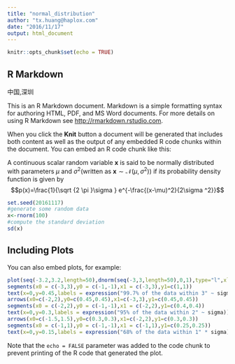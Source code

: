 ```yaml
---
title: "normal_distribution"
author: "tx.huang@haplox.com"
date: "2016/11/17"
output: html_document
---
```


```r
knitr::opts_chunk$set(echo = TRUE)
```

## R Markdown
中国,深圳


This is an R Markdown document. Markdown is a simple formatting syntax for authoring HTML, PDF, and MS Word documents. For more details on using R Markdown see <http://rmarkdown.rstudio.com>.

When you click the **Knit** button a document will be generated that includes both content as well as the output of any embedded R code chunks within the document. You can embed an R code chunk like this:

A continuous scalar random variable $\mathbf x$ is said to be normally distributed with parameters $\mu$ and  $\sigma^2$(written as $\mathbf x \sim \mathcal{N}(\mu ,\sigma^2)$) if its probability density function is given by 
$$p(x)=\frac{1}{\sqrt {2 \pi }\sigma } e^{-\frac{(x-\mu)^2}{2\sigma ^2}}$$


```r
set.seed(20161117)
#generate some random data
x<-rnorm(100)
#compute the standard deviation
sd(x)
```

## Including Plots

You can also embed plots, for example:

```r
plot(seq(-3.2,3.2,length=50),dnorm(seq(-3,3,length=50),0,1),type="l",xlab="",ylab="",ylim=c(0,0.5))
segments(x0 = c(-3,3),y0 = c(-1,-1),x1 = c(-3,3),y1=c(1,1))
text(x=0,y=0.45,labels = expression("99.7% of the data within 3" ~ sigma))
arrows(x0=c(-2,2),y0=c(0.45,0.45),x1=c(-3,3),y1=c(0.45,0.45))
segments(x0 = c(-2,2),y0 = c(-1,-1),x1 = c(-2,2),y1=c(0.4,0.4))
text(x=0,y=0.3,labels = expression("95% of the data within 2" ~ sigma))
arrows(x0=c(-1.5,1.5),y0=c(0.3,0.3),x1=c(-2,2),y1=c(0.3,0.3))
segments(x0 = c(-1,1),y0 = c(-1,-1),x1 = c(-1,1),y1=c(0.25,0.25))
text(x=0,y=0.15,labels = expression("68% of the data within 1" * sigma),cex=0.9)
```

Note that the `echo = FALSE` parameter was added to the code chunk to prevent printing of the R code that generated the plot.

